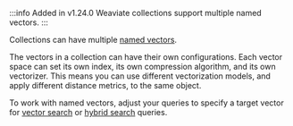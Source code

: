 :::info Added in v1.24.0
Weaviate collections support multiple named vectors.
:::

Collections can have multiple [named vectors](/docs/weaviate/config-refs/schema/multi-vector).

The vectors in a collection can have their own configurations. Each vector space can set its own index, its own compression algorithm, and its own vectorizer. This means you can use different vectorization models, and apply different distance metrics, to the same object.

To work with named vectors, adjust your queries to specify a target vector for [vector search](/docs/weaviate/search/similarity#named-vectors) or [hybrid search](/docs/weaviate/search/hybrid#named-vectors) queries.
